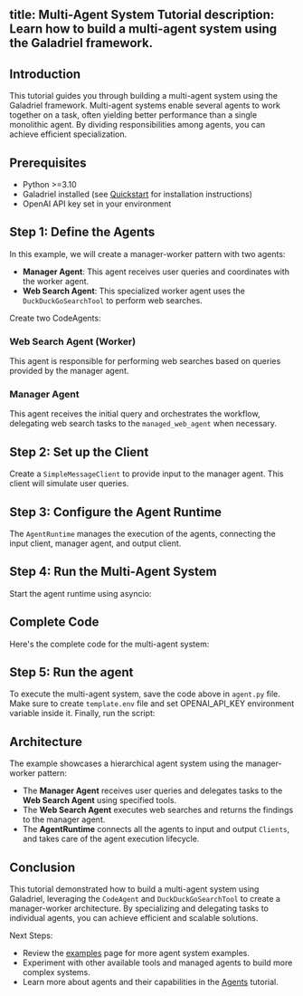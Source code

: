 title: Multi-Agent System Tutorial
description: Learn how to build a multi-agent system using the Galadriel framework.
---

## Introduction

This tutorial guides you through building a multi-agent system using the Galadriel framework. Multi-agent systems enable several agents to work 
together on a task, often yielding better performance than a single monolithic agent. By dividing responsibilities among agents, you can achieve 
efficient specialization.

## Prerequisites

- Python >=3.10
- Galadriel installed (see [Quickstart](/galadriel-network/get-started/quickstart) for installation instructions)
- OpenAI API key set in your environment

## Step 1: Define the Agents

In this example, we will create a manager-worker pattern with two agents:

-   **Manager Agent**: This agent receives user queries and coordinates with the worker agent.
-   **Web Search Agent**: This specialized worker agent uses the `DuckDuckGoSearchTool` to perform web searches.

Create two CodeAgents:

### Web Search Agent (Worker)

This agent is responsible for performing web searches based on queries provided by the manager agent.

### Manager Agent

This agent receives the initial query and orchestrates the workflow, delegating web search tasks to the `managed_web_agent` when necessary.

## Step 2: Set up the Client

Create a `SimpleMessageClient` to provide input to the manager agent. This client will simulate user queries.

## Step 3: Configure the Agent Runtime

The `AgentRuntime` manages the execution of the agents, connecting the input client, manager agent, and output client.

## Step 4: Run the Multi-Agent System

Start the agent runtime using asyncio:

## Complete Code

Here's the complete code for the multi-agent system:

## Step 5: Run the agent

To execute the multi-agent system, save the code above in `agent.py` file.
Make sure to create `template.env` file and set OPENAI_API_KEY environment variable inside it.
Finally, run the script:

## Architecture

The example showcases a hierarchical agent system using the manager-worker pattern:

-   The **Manager Agent** receives user queries and delegates tasks to the **Web Search Agent** using specified tools.
-   The **Web Search Agent** executes web searches and returns the findings to the manager agent.
-   The **AgentRuntime** connects all the agents to input and output `Clients`, and takes care of the agent execution lifecycle.

## Conclusion

This tutorial demonstrated how to build a multi-agent system using Galadriel, leveraging the `CodeAgent` and `DuckDuckGoSearchTool` to create a 
manager-worker architecture. By specializing and delegating tasks to individual agents, you can achieve efficient and scalable solutions.

Next Steps:

- Review the [examples](/galadriel-network/examples/examples) page for more agent system examples.
- Experiment with other available tools and managed agents to build more complex systems.
- Learn more about agents and their capabilities in the [Agents](/galadriel-network/tutorials/agents) tutorial.